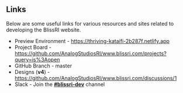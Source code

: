
<Meta title="Overview/Documentation" />

## Links

Below are some useful links for various resources and sites related to developing the BlissRI website.

- Preview Environment - https://thriving-kataifi-2b287f.netlify.app
- Project Board - https://github.com/AnalogStudiosRI/www.blissri.com/projects?query=is%3Aopen
- GitHub Branch - master
- Designs (**v4**) - https://github.com/AnalogStudiosRI/www.blissri.com/discussions/1
- Slack - Join the [**#blissri-dev**](https://join.slack.com/t/thegreenhouseio/shared_invite/enQtMzcyMzE2Mjk1MjgwLTU5YmM1MDJiMTg0ODk4MjA4NzUwNWFmZmMxNDY5MTcwM2I0MjYxN2VhOTEwNDU2YWQwOWQzZmY1YzY4MWRlOGI) channel